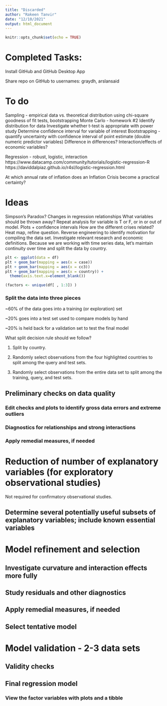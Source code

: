 ```yaml
---
title: "Discarded"
author: "Rakeen Tanvir"
date: "12/10/2021"
output: html_document
---
```


```r
knitr::opts_chunk$set(echo = TRUE)
```

# Completed Tasks:

Install GitHub and GitHub Desktop App

Share repo on GitHub to usernames: graydh, arslansaid

# To do

Sampling - empirical data vs. theoretical distribution using chi-square goodness of fit tests, bootstrapping
Monte Carlo - homework #2
  Identify distribution for data
  Investigate whether t-test is appropriate with power study
  Determine confidence interval for variable of interest
Bootstrapping - quantify uncertainty with confidence interval of point estimate (double numeric predictor variables)
Difference in differences?
Interaction/effects of economic variables?

Regression - robust, logistic, interaction
https://www.datacamp.com/community/tutorials/logistic-regression-R
https://daviddalpiaz.github.io/r4sl/logistic-regression.html


At which annual rate of inflation does an Inflation Crisis become a practical certainty?

# Ideas
Simpson's Paradox?
Changes in regression relationships
What variables should be thrown away?
Repeat analysis for variable is T or F, or in or out of model.
Plots + confidence intervals
How are the different crises related? Heat map, refine question. Reverse engineering to identify motivation for compiling the data set. Investigate relevant research and economic definitions. 
Because we are working with time series data, let's maintain continuity over time and split the data by country.

```r
plt <- ggplot(data = df)
plt + geom_bar(mapping = aes(x = case))
plt + geom_bar(mapping = aes(x = cc3))
plt + geom_bar(mapping = aes(x = country)) +
  theme(axis.text.x=element_blank())

(factors <- unique(df[ , 1:3]) )
```

### Split the data into three pieces

~60% of the data goes into a training (or exploration) set

~20% goes into a test set used to compare models by hand

~20% is held back for a validation set to test the final model

What split decision rule should we follow?

1. Split by country.

2. Randomly select observations from the four highlighted countries to split among the query and test sets. 

3. Randomly select observations from the entire data set to split among the training, query, and test sets. 

## Preliminary checks on data quality

### Edit checks and plots to identify gross data errors and extreme outliers

### Diagnostics for relationships and strong interactions

### Apply remedial measures, if needed


# Reduction of number of explanatory variables (for exploratory observational studies)

Not required for confirmatory observational studies. 

## Determine several potentially useful subsets of explanatory variables; include known essential variables


# Model refinement and selection

## Investigate curvature and interaction effects more fully

## Study residuals and other diagnostics

## Apply remedial measures, if needed

## Select tentative model


# Model validation - 2-3 data sets

## Validity checks

## Final regression model

### View the factor variables with plots and a tibble